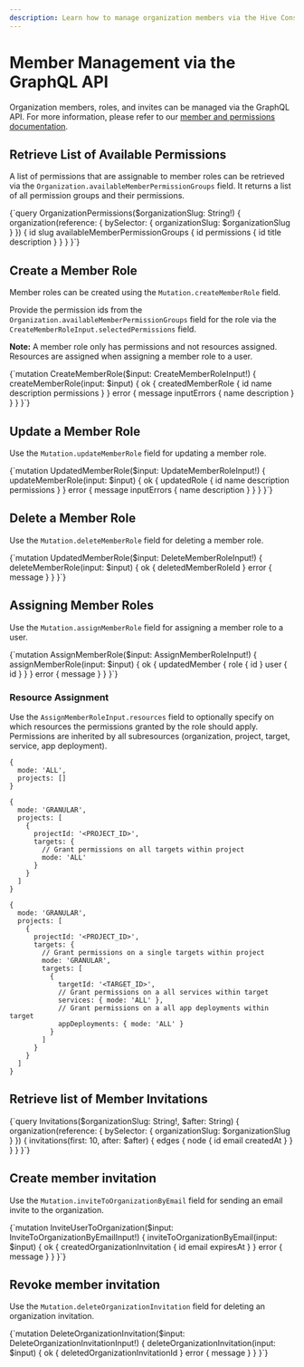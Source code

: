 ```yaml
---
description: Learn how to manage organization members via the Hive Console GraphQL API.
---
```


# Member Management via the GraphQL API

Organization members, roles, and invites can be managed via the GraphQL API. For more information,
please refer to our
[member and permissions documentation](/docs/management/members-roles-permissions).

## Retrieve List of Available Permissions

A list of permissions that are assignable to member roles can be retrieved via the
`Organization.availableMemberPermissionGroups` field. It returns a list of all permission groups and
their permissions.

<GraphQLDocumentWithSchema>
{`query OrganizationPermissions($organizationSlug: String!) {
  organization(reference: { bySelector: { organizationSlug: $organizationSlug } }) {
    id
    slug
    availableMemberPermissionGroups {
      id
      permissions {
        id
        title
        description
      }
    }
  }
}`}
</GraphQLDocumentWithSchema>

## Create a Member Role

Member roles can be created using the `Mutation.createMemberRole` field.

Provide the permission ids from the `Organization.availableMemberPermissionGroups` field for the
role via the `CreateMemberRoleInput.selectedPermissions` field.

**Note:** A member role only has permissions and not resources assigned. Resources are assigned when
assigning a member role to a user.

<GraphQLDocumentWithSchema>
{`mutation CreateMemberRole($input: CreateMemberRoleInput!) {
  createMemberRole(input: $input) {
    ok {
      createdMemberRole {
        id
        name
        description
        permissions
      }
    }
    error {
      message
      inputErrors {
        name
        description
      }
    }
  }
}`}
</GraphQLDocumentWithSchema>

## Update a Member Role

Use the `Mutation.updateMemberRole` field for updating a member role.

<GraphQLDocumentWithSchema>
{`mutation UpdatedMemberRole($input: UpdateMemberRoleInput!) {
  updateMemberRole(input: $input) {
    ok {
      updatedRole {
        id
        name
        description
        permissions
      }
    }
    error {
      message
      inputErrors {
        name
        description
      }
    }
  }
}`}
</GraphQLDocumentWithSchema>

## Delete a Member Role

Use the `Mutation.deleteMemberRole` field for deleting a member role.

<GraphQLDocumentWithSchema>
{`mutation UpdatedMemberRole($input: DeleteMemberRoleInput!) {
  deleteMemberRole(input: $input) {
    ok {
      deletedMemberRoleId
    }
    error {
      message
    }
  }
}`}
</GraphQLDocumentWithSchema>

## Assigning Member Roles

Use the `Mutation.assignMemberRole` field for assigning a member role to a user.

<GraphQLDocumentWithSchema>
{`mutation AssignMemberRole($input: AssignMemberRoleInput!) {
  assignMemberRole(input: $input) {
    ok {
      updatedMember {
        role {
          id
        }
        user {
          id
        }
      }
    }
    error {
      message
    }
  }
}`}
</GraphQLDocumentWithSchema>

### Resource Assignment

Use the `AssignMemberRoleInput.resources` field to optionally specify on which resources the
permissions granted by the role should apply. Permissions are inherited by all subresources
(organization, project, target, service, app deployment).

```json5 filename="Example: Grant permissions on all resources"
{
  mode: 'ALL',
  projects: []
}
```

```json5 filename="Example: Grant permissions on specific project"
{
  mode: 'GRANULAR',
  projects: [
    {
      projectId: '<PROJECT_ID>',
      targets: {
        // Grant permissions on all targets within project
        mode: 'ALL'
      }
    }
  ]
}
```

```json5 filename="Example: Grant permissions on specific target"
{
  mode: 'GRANULAR',
  projects: [
    {
      projectId: '<PROJECT_ID>',
      targets: {
        // Grant permissions on a single targets within project
        mode: 'GRANULAR',
        targets: [
          {
            targetId: '<TARGET_ID>',
            // Grant permissions on a all services within target
            services: { mode: 'ALL' },
            // Grant permissions on a all app deployments within target
            appDeployments: { mode: 'ALL' }
          }
        ]
      }
    }
  ]
}
```

## Retrieve list of Member Invitations

<GraphQLDocumentWithSchema>
{`query Invitations($organizationSlug: String!, $after: String) {
  organization(reference: { bySelector: { organizationSlug: $organizationSlug } }) {
    invitations(first: 10, after: $after) {
      edges {
        node {
          id
          email
          createdAt
        }
      }
    }
  }
}`}
</GraphQLDocumentWithSchema>

## Create member invitation

Use the `Mutation.inviteToOrganizationByEmail` field for sending an email invite to the
organization.

<GraphQLDocumentWithSchema>
{`mutation InviteUserToOrganization($input: InviteToOrganizationByEmailInput!) {
  inviteToOrganizationByEmail(input: $input) {
    ok {
      createdOrganizationInvitation {
        id
        email
        expiresAt
      }
    }
    error {
      message
    }
  }
}`}
</GraphQLDocumentWithSchema>

## Revoke member invitation

Use the `Mutation.deleteOrganizationInvitation` field for deleting an organization invitation.

<GraphQLDocumentWithSchema>
{`mutation DeleteOrganizationInvitation($input: DeleteOrganizationInvitationInput!) {
  deleteOrganizationInvitation(input: $input) {
    ok {
      deletedOrganizationInvitationId
    }
    error {
      message
    }
  }
}`}
</GraphQLDocumentWithSchema>
